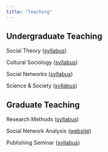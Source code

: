 ```yaml
---
title: "Teaching"
---
```


## Undergraduate Teaching

Social Theory ([syllabus](sybs/theory_2022.pdf))

Cultural Sociology ([syllabus](sybs/culture_syllabus_2021.pdf))

Social Networks ([syllabus](sybs/sn_syllabus_2022.pdf))

Science & Society ([syllabus](sybs/syllabus_2020.pdf))

## Graduate Teaching

Research Methods ([syllabus](sybs/grad_methods_2020.pdf))

Social Network Analysis ([website](https://github.com/lightsociologist/soc613spr2023))

Publishing Seminar ([syllabus](sybs/publishing_syb_2021.pdf))

\
